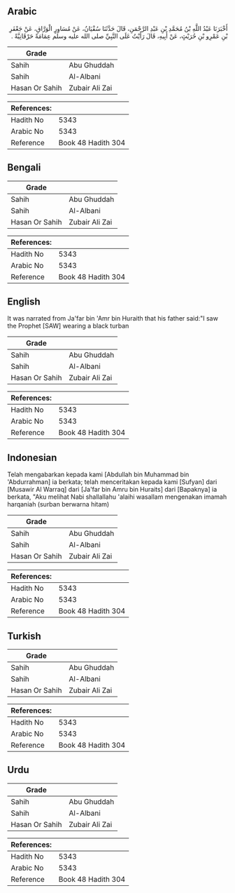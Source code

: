 ## Arabic


<div dir="rtl" lang="ar" style={{fontSize:'larger',backgroundColor:'#f8f9fa',padding:20}}>
أَخْبَرَنَا عَبْدُ اللَّهِ بْنُ مُحَمَّدِ بْنِ عَبْدِ الرَّحْمَنِ، قَالَ حَدَّثَنَا سُفْيَانُ، عَنْ مُسَاوِرٍ الْوَرَّاقِ، عَنْ جَعْفَرِ بْنِ عَمْرِو بْنِ حُرَيْثٍ، عَنْ أَبِيهِ، قَالَ رَأَيْتُ عَلَى النَّبِيِّ صلى الله عليه وسلم عِمَامَةً حَرْقَانِيَّةً ‏.‏
</div>
<div style={{backgroundColor:'#f8f9fa',padding:20, marginBottom: 10}}><table> <thead> <tr> <th>Grade</th> <th></th> </tr> </thead> <tbody> <tr><td>Sahih</td><td>Abu Ghuddah</td></tr><tr><td>Sahih</td><td>Al-Albani</td></tr><tr><td>Hasan Or Sahih</td><td>Zubair Ali Zai</td></tr></tbody></table><table> <thead> <tr> <th>References:</th> <th></th> </tr> </thead> <tbody><tr><td>Hadith No</td><td>5343</td></tr><tr><td>Arabic No</td><td>5343</td></tr><tr><td>Reference</td><td>Book 48 Hadith 304</td></tr></tbody></table></div>

## Bengali


<div dir="ltr" lang="bn" style={{fontSize:'larger',backgroundColor:'#f8f9fa',padding:20}}>

</div>
<div style={{backgroundColor:'#f8f9fa',padding:20, marginBottom: 10}}><table> <thead> <tr> <th>Grade</th> <th></th> </tr> </thead> <tbody> <tr><td>Sahih</td><td>Abu Ghuddah</td></tr><tr><td>Sahih</td><td>Al-Albani</td></tr><tr><td>Hasan Or Sahih</td><td>Zubair Ali Zai</td></tr></tbody></table><table> <thead> <tr> <th>References:</th> <th></th> </tr> </thead> <tbody><tr><td>Hadith No</td><td>5343</td></tr><tr><td>Arabic No</td><td>5343</td></tr><tr><td>Reference</td><td>Book 48 Hadith 304</td></tr></tbody></table></div>

## English


<div dir="ltr" lang="en" style={{fontSize:'larger',backgroundColor:'#f8f9fa',padding:20}}>
It was narrated from Ja'far bin 'Amr bin Huraith that his father said:"I saw the Prophet [SAW] wearing a black turban
</div>
<div style={{backgroundColor:'#f8f9fa',padding:20, marginBottom: 10}}><table> <thead> <tr> <th>Grade</th> <th></th> </tr> </thead> <tbody> <tr><td>Sahih</td><td>Abu Ghuddah</td></tr><tr><td>Sahih</td><td>Al-Albani</td></tr><tr><td>Hasan Or Sahih</td><td>Zubair Ali Zai</td></tr></tbody></table><table> <thead> <tr> <th>References:</th> <th></th> </tr> </thead> <tbody><tr><td>Hadith No</td><td>5343</td></tr><tr><td>Arabic No</td><td>5343</td></tr><tr><td>Reference</td><td>Book 48 Hadith 304</td></tr></tbody></table></div>

## Indonesian


<div dir="ltr" lang="id" style={{fontSize:'larger',backgroundColor:'#f8f9fa',padding:20}}>
Telah mengabarkan kepada kami [Abdullah bin Muhammad bin 'Abdurrahman] ia berkata; telah menceritakan kepada kami [Sufyan] dari [Musawir Al Warraq] dari [Ja'far bin Amru bin Huraits] dari [Bapaknya] ia berkata, "Aku melihat Nabi shallallahu 'alaihi wasallam mengenakan imamah harqaniah (surban berwarna hitam)
</div>
<div style={{backgroundColor:'#f8f9fa',padding:20, marginBottom: 10}}><table> <thead> <tr> <th>Grade</th> <th></th> </tr> </thead> <tbody> <tr><td>Sahih</td><td>Abu Ghuddah</td></tr><tr><td>Sahih</td><td>Al-Albani</td></tr><tr><td>Hasan Or Sahih</td><td>Zubair Ali Zai</td></tr></tbody></table><table> <thead> <tr> <th>References:</th> <th></th> </tr> </thead> <tbody><tr><td>Hadith No</td><td>5343</td></tr><tr><td>Arabic No</td><td>5343</td></tr><tr><td>Reference</td><td>Book 48 Hadith 304</td></tr></tbody></table></div>

## Turkish


<div dir="ltr" lang="tr" style={{fontSize:'larger',backgroundColor:'#f8f9fa',padding:20}}>

</div>
<div style={{backgroundColor:'#f8f9fa',padding:20, marginBottom: 10}}><table> <thead> <tr> <th>Grade</th> <th></th> </tr> </thead> <tbody> <tr><td>Sahih</td><td>Abu Ghuddah</td></tr><tr><td>Sahih</td><td>Al-Albani</td></tr><tr><td>Hasan Or Sahih</td><td>Zubair Ali Zai</td></tr></tbody></table><table> <thead> <tr> <th>References:</th> <th></th> </tr> </thead> <tbody><tr><td>Hadith No</td><td>5343</td></tr><tr><td>Arabic No</td><td>5343</td></tr><tr><td>Reference</td><td>Book 48 Hadith 304</td></tr></tbody></table></div>

## Urdu


<div dir="rtl" lang="ur" style={{fontSize:'larger',backgroundColor:'#f8f9fa',padding:20}}>

</div>
<div style={{backgroundColor:'#f8f9fa',padding:20, marginBottom: 10}}><table> <thead> <tr> <th>Grade</th> <th></th> </tr> </thead> <tbody> <tr><td>Sahih</td><td>Abu Ghuddah</td></tr><tr><td>Sahih</td><td>Al-Albani</td></tr><tr><td>Hasan Or Sahih</td><td>Zubair Ali Zai</td></tr></tbody></table><table> <thead> <tr> <th>References:</th> <th></th> </tr> </thead> <tbody><tr><td>Hadith No</td><td>5343</td></tr><tr><td>Arabic No</td><td>5343</td></tr><tr><td>Reference</td><td>Book 48 Hadith 304</td></tr></tbody></table></div>